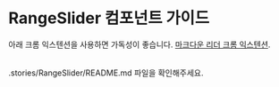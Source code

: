 
<Meta title="Components/Range/Guide" />

# RangeSlider 컴포넌트 가이드
아래 크롬 익스텐션을 사용하면 가독성이 좋습니다.
[마크다운 리더 크롬 익스텐션](https://chromewebstore.google.com/detail/markdown-reader/medapdbncneneejhbgcjceippjlfkmkg).

<br />
.stories/RangeSlider/README.md 파일을 확인해주세요.
